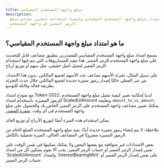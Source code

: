 ```yaml
---
title: مبلغ واجهة المستخدم المقياسي
description:
  تعرف على امتداد مبلغ واجهة المستخدم المقياسي وكيفية استخدامه لتغيير مقياس مبلغ
  الرمز المميز في واجهة المستخدم.
---
```


## ما هو امتداد مبلغ واجهة المستخدم المقياسي؟

يسمح امتداد مبلغ واجهة المستخدم المقياسي للمصدرين بتطبيق مضاعف قابل للتحديث على
مبلغ واجهة المستخدم للرمز المميز. هذا مفيد للسيناريوهات التي يتم فيها استخدام
الرمز المميز لتمثيل أصل حقيقي، مثل سهم أو توزيع أرباح.

على سبيل المثال، تجزئة الأسهم تضاعف عدد الأسهم لجميع المالكين. بدون هذا
الامتداد، من غير العملي حاليًا إصدار رموز مميزة جديدة لجميع المالكين خلال حدث
التجزئة بطريقة فعالة وقابلة للتوسع.

مع نموذج امتداد Token-2022، لدينا إمكانية تغيير كيفية تمثيل مبلغ واجهة المستخدم
للرموز المميزة. باستخدام امتداد ScaledUiAmount وتعليمة `amount_to_ui_amount`،
يمكنك تعيين مضاعف واجهة المستخدم على الرمز المميز الخاص بك والحصول على مبلغ
واجهة المستخدم في أي وقت.
[شفرة المصدر](https://github.com/solana-program/token-2022/tree/main/program/src/extension/scaled_ui_amount).

يمكن استخدام هذه الميزة أيضًا لتوزيع الأرباح أو توزيع العائد.

ملاحظة: لا يتم إنشاء رموز مميزة جديدة أبدًا، يعيد مبلغ واجهة المستخدم المبلغ
الخام من الرموز المميزة مضروبًا في المضاعف الحالي. الميزة تجميلية بالكامل.

<Callout type="info">
  بعض الامتدادات غير متوافقة مع بعضها البعض ولا يمكنك تمكينها في نفس الوقت على
  نفس إصدار الرمز المميز أو حساب الرمز المميز. يجب ألا تقوم بتمكين كل من امتداد
  `ScaledUiAmount` وامتداد `InterestBearingMint` على نفس إصدار الرمز المميز أو
  حساب الرمز المميز.
</Callout>

